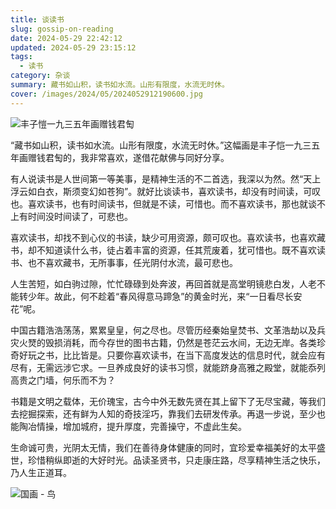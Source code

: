 ```yaml
---
title: 谈读书
slug: gossip-on-reading
date: 2024-05-29 22:42:12
updated: 2024-05-29 23:15:12
tags:
  - 读书
category: 杂谈
summary: 藏书如山积，读书如水流。山形有限度，水流无时休。
cover: /images/2024/05/2024052912190600.jpg
---
```


![丰子愷一九三五年画赠钱君匋](/images/2024/05/2024052911583500.jpg)

<MusicPlayer netease={2611597012} />

“藏书如山积，读书如水流。山形有限度，水流无时休。”这幅画是丰子恺一九三五年画赠钱君匋的，我非常喜欢，遂借花献佛与同好分享。

有人说读书是人世间第一等美事，是精神生活的不二首选，我深以为然。然“天上浮云如白衣，斯须变幻如苍狗”。就好比谈读书，喜欢读书，却没有时间读，可叹也。喜欢读书，也有时间读书，但就是不读，可惜也。而不喜欢读书，那也就谈不上有时间没时间读了，可悲也。

喜欢读书，却找不到心仪的书读，缺少可用资源，颇可叹也。喜欢读书，也喜欢藏书，却不知道读什么书，徒占着丰富的资源，任其荒废着，犹可惜也。既不喜欢读书、也不喜欢藏书，无所事事，任光阴付水流，最可悲也。

人生苦短，如白驹过隙，忙忙碌碌到处奔波，再回首就是高堂明镜悲白发，人老不能转少年。故此，何不趁着“春风得意马蹄急”的黄金时光，来“一日看尽长安花”呢。

中国古籍浩浩荡荡，累累皇皇，何之尽也。尽管历经秦始皇焚书、文革浩劫以及兵灾火燹的毁损消耗，而今存世的图书古籍，仍然是苍茫云水间，无边无岸。各类珍奇好玩之书，比比皆是。只要你喜欢读书，在当下高度发达的信息时代，就会应有尽有，无需远涉它求。一旦养成良好的读书习惯，就能跻身高雅之殿堂，就能忝列高贵之门墙，何乐而不为？

书籍是文明之载体，无价瑰宝，古今中外无数先贤在其上留下了无尽宝藏，等我们去挖掘探索，还有鲜为人知的奇技淫巧，靠我们去研发传承。再退一步说，至少也能陶冶情操，增加城府，提升厚度，完善操守，不虚此生矣。

生命诚可贵，光阴太无情，我们在善待身体健康的同时，宜珍爱幸福美好的太平盛世，珍惜稍纵即逝的大好时光。品读圣贤书，只走康庄路，尽享精神生活之快乐，乃人生正道耳。

![国画 - 鸟](/images/2024/05/2024052912154100.jpg)
